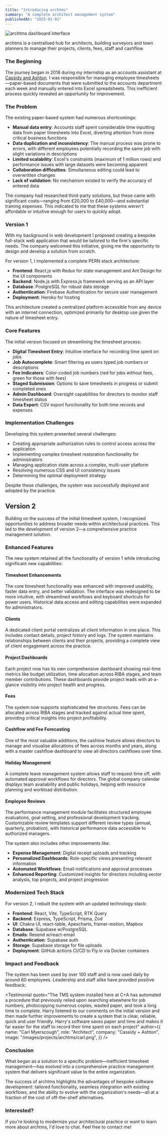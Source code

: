 ```yaml
---
title: "Introducing archtms"
summary: "A complete architect management system"
publishedAt: "2025-01-01"
---
```


<div className="relative w-full mb-10">
  <Image
    src="/tms.png"
    alt="archtms dashboard interface"
    width={1200}
    height={600}
    className="mx-auto"
    priority
  />
</div>

archtms is a centralised hub for architects, building surveyors and town planners to manage their projects, clients, fees, staff and cashflow.

### The Beginning

The journey began in 2018 during my internship as an accounts assistant at [Cassidy and Ashton](https://www.cassidyashton.co.uk/). I was responsible for managing employee timesheets—paper-based documents that were submitted to the accounts department each week and manually entered into Excel spreadsheets. This inefficient process quickly revealed an opportunity for improvement.

### The Problem

The existing paper-based system had numerous shortcomings:

- **Manual data entry**: Accounts staff spent considerable time inputting data from paper timesheets into Excel, diverting attention from more critical business functions
- **Data duplication and inconsistency**: The manual process was prone to errors, with different employees potentially recording the same job with slight variations in descriptions
- **Limited scalability**: Excel's constraints (maximum of 1 million rows) and performance issues with large datasets were becoming apparent
- **Collaboration difficulties**: Simultaneous editing could lead to overwritten changes
- **Lack of validation**: No mechanism existed to verify the accuracy of entered data

The company had researched third-party solutions, but these came with significant costs—ranging from £20,000 to £40,000—and substantial training expenses. This indicated to me that these systems weren't affordable or intuitive enough for users to quickly adopt.

### Version 1

With my background in web development I proposed creating a bespoke full-stack web application that would be tailored to the firm's specific needs. The company welcomed this initiative, giving me the opportunity to design and develop a solution from scratch.

For version 1, I implemented a complete PERN stack architecture:

- **Frontend**: React.js with Redux for state management and Ant Design for the UI components
- **Backend**: Node.js with Express.js framework serving as an API layer
- **Database**: PostgreSQL for robust data storage
- **Authentication**: Firebase Authentication for secure user management
- **Deployment**: Heroku for hosting

This architecture created a centralized platform accessible from any device with an internet connection, optimized primarily for desktop use given the nature of timesheet entry.

### Core Features

The initial version focused on streamlining the timesheet process:

- **Digital Timesheet Entry**: Intuitive interface for recording time spent on jobs
- **Job Autocomplete**: Smart filtering as users typed job numbers or descriptions
- **Fee Indicators**: Color-coded job numbers (red for jobs without fees, green for those with fees)
- **Staged Submission**: Options to save timesheets in progress or submit completed ones
- **Admin Dashboard**: Oversight capabilities for directors to monitor staff timesheet status
- **Data Export**: CSV export functionality for both time records and expenses

### Implementation Challenges

Developing this system presented several challenges:

- Creating appropriate authorization rules to control access across the application
- Implementing complex timesheet restoration functionality for administrators
- Managing application state across a complex, multi-user platform
- Resolving numerous CSS and UI consistency issues
- Determining the optimal deployment strategy

Despite these challenges, the system was successfully deployed and adopted by the practice.

## Version 2

Building on the success of the initial timesheet system, I recognized opportunities to address broader needs within architectural practices. This led to the development of version 2—a comprehensive practice management solution.

### Enhanced Features

The new system retained all the functionality of version 1 while introducing significant new capabilities:

#### Timesheet Enhancements

The core timesheet functionality was enhanced with improved usability, faster data entry, and better validation. The interface was redesigned to be more intuitive, with streamlined workflows and keyboard shortcuts for power users. Historical data access and editing capabilities were expanded for administrators.

#### Clients

A dedicated client portal centralizes all client information in one place. This includes contact details, project history and logs. The system maintains relationships between clients and their projects, providing a complete view of client engagement across the practice.

#### Project Dashboards

Each project now has its own comprehensive dashboard showing real-time metrics like budget utilization, time allocation across RIBA stages, and team member contributions. These dashboards provide project leads with at-a-glance visibility into project health and progress.

#### Fees

The system now supports sophisticated fee structures. Fees can be allocated across RIBA stages and tracked against actual time spent, providing critical insights into project profitability.

#### Cashflow and Fee Forecasting

One of the most valuable additions, the cashlow feature allows directors to manage and visualise allocations of fees across months and years, along with a master cashflow dashboard to view all directors cashflows over time.

#### Holiday Management

A complete leave management system allows staff to request time off, with automated approval workflows for directors. The global company calendar displays team availability and public holidays, helping with resource planning and workload distribution.

#### Employee Reviews

The performance management module facilitates structured employee evaluations, goal setting, and professional development tracking. Customizable review templates support different review types (annual, quarterly, probation), with historical performance data accessible to authorized managers.

The system also includes other improvements like:

- **Expense Management**: Digital receipt uploads and tracking
- **Personalized Dashboards**: Role-specific views presenting relevant information
- **Automated Workflows**: Email notifications and approval processes
- **Enhanced Reporting**: Customized insights for directors including sector analysis, top projects, and project progression

### Modernized Tech Stack

For version 2, I rebuilt the system with an updated technology stack:

- **Frontend**: React, Vite, TypeScript, RTK Query
- **Backend**: Express, TypeScript, Prisma, Zod
- **UI**: Chakra UI, react-table, Apexcharts, framer-motion, Mapbox
- **Database**: Supabase w/PostgreSQL
- **Emails**: Resend w/react-email
- **Authentication**: Supabase auth
- **Storage**: Supabase storage for file uploads
- **Deployment**: GitHub actions CI/CD to Fly.io via Docker containers

### Impact and Feedback

The system has been used by over 100 staff and is now used daily by around 60 employees. Leadership and staff alike have provided positive feedback:

<div>
  <Testimonial
    quote="Since the new time management system has been up and running not only have I been able to produce my own weekly time sheets & expenses much easier but I have been able to assess staff time and book costs against fee levels for individual jobs. As a Director this is invaluable in helping to run an efficient business, particularly as an architectural practice. This automated process whilst helping solve a problem also adds to our environmental credentials with a paperless system now in place. A very professional tool that we can easily evolve over time as the business needs change"
    author={{
      name: "Lawrence McBurney",
      role: "Board Director",
      company: "Cassidy + Ashton",
      image: "/images/projects/archtms/lawrence.png",
    }}
  />

  <Testimonial
    quote="The TMS system installed here at C+A has automated a procedure that previously relied upon searching elsewhere for job numbers, photocopying numerous copies, wasted paper, and took a long time to complete. Harry listened to our comments on the initial version and then made further improvements to create a system that is clear, reliable, quick and user friendly. Harry's software saves paper and time and makes it far easier for the staff to record their time spent on each project"
    author={{
      name: "Carl Myerscough",
      role: "Architect",
      company: "Cassidy + Ashton",
      image: "/images/projects/archtms/carl.png",
    }}
  />
</div>

### Conclusion

What began as a solution to a specific problem—inefficient timesheet management—has evolved into a comprehensive practice management system that delivers significant value to the entire organization.

The success of archtms highlights the advantages of bespoke software development: tailored functionality, seamless integration with existing workflows, and the ability to evolve with the organization's needs—all at a fraction of the cost of off-the-shelf alternatives.

### Interested?

If you're looking to modernize your architectural practice or want to learn more about archtms, I'd love to chat. Feel free to contact me!
